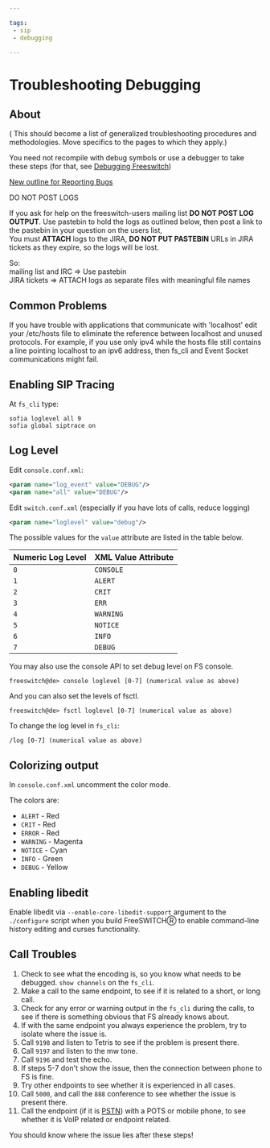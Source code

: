 ```yaml
---

tags:
 - sip
 - debugging

---
```



# Troubleshooting Debugging 

## About

( This should become a list of generalized troubleshooting procedures and methodologies. Move specifics to the pages to which they apply.)

You need not recompile with debug symbols or use a debugger to take these steps (for that, see [Debugging Freeswitch](Debugging.mdx#about))

[New outline for Reporting Bugs](https://docs.google.com/document/d/1KSlqOEozNhQdylBv3iAy4kEOVMpmFbaIJMoDngaAiQY/edit?pli=1)

DO NOT POST LOGS

If you ask for help on the freeswitch-users mailing list **DO NOT POST LOG OUTPUT**. Use pastebin to hold the logs as outlined below, then post a link to the pastebin in your question on the users list,   
You must **ATTACH** logs to the JIRA, **DO NOT PUT PASTEBIN** URLs in JIRA tickets as they expire, so the logs will be lost.

So:  
mailing list and IRC => Use pastebin  
JIRA tickets => ATTACH logs as separate files with meaningful file names

  
## Common Problems

If you have trouble with applications that communicate with 'localhost' edit your /etc/hosts file to eliminate the reference between localhost and unused protocols. For example, if you use only ipv4 while the hosts file still contains a line pointing localhost to an ipv6 address, then fs\_cli and Event Socket communications might fail.  

## Enabling SIP Tracing

At `fs_cli` type:

```text
sofia loglevel all 9  
sofia global siptrace on 
```

## Log Level

Edit <RepoLink path="conf/vanilla/autoload_configs/console.conf.xml">`console.conf.xml`</RepoLink>:

```xml
<param name="log_event" value="DEBUG"/> 
<param name="all" value="DEBUG"/>
```

Edit <RepoLink path="conf/vanilla/autoload_configs/switch.conf.xml">`switch.conf.xml`</RepoLink> (especially if you have lots of calls, reduce logging)

```xml
<param name="loglevel" value="debug"/>
```

The possible values for the `value` attribute are listed in the table below.

| Numeric Log Level | XML Value Attribute |
|-------------------|---------------------|
| `0` | `CONSOLE` |
| `1` | `ALERT` |
| `2` | `CRIT` |
| `3` | `ERR` |
| `4` | `WARNING` |
| `5` | `NOTICE` |
| `6` | `INFO` |
| `7` | `DEBUG` |

You may also use the console API to set debug level on FS console.

```text
freeswitch@de> console loglevel [0-7] (numerical value as above)
```
And you can also set the levels of fsctl.

```text
freeswitch@de> fsctl loglevel [0-7] (numerical value as above)
```

To change the log level in `fs_cli`:

```text
/log [0-7] (numerical value as above)
```

## Colorizing output

In <RepoLink path="conf/vanilla/autoload_configs/console.conf.xml">`console.conf.xml`</RepoLink> uncomment the color mode.

The colors are:

* `ALERT` - Red
* `CRIT` - Red
* `ERROR` - Red
* `WARNING` - Magenta
* `NOTICE` - Cyan
* `INFO` - Green
* `DEBUG` - Yellow

## Enabling libedit

Enable libedit via `--enable-core-libedit-support` argument to the `./configure` script when you build FreeSWITCHⓇ to enable command-line history editing and curses functionality.

## Call Troubles  

1. Check to see what the encoding is, so you know what needs to be debugged. `show channels` on the `fs_cli`.
2. Make a call to the same endpoint, to see if it is related to a short, or long call.
3. Check for any error or warning output in the `fs_cli` during the calls, to see if there is something obvious that FS already knows about.
4. If with the same endpoint you always experience the problem, try to isolate where the issue is.
5. Call `9198` and listen to Tetris to see if the problem is present there.
6. Call `9197` and listen to the mw tone.
7. Call `9196` and test the echo.
8. If steps 5-7 don't show the issue, then the connection between phone to FS is fine.
9. Try other endpoints to see whether it is experienced in all cases.
10. Call `5000`, and call the `888` conference to see whether the issue is present there.
11. Call the endpoint (if it is [PSTN](https://freeswitch.org/confluence/pages/viewpage.action?pageId=1048834)) with a POTS or mobile phone, to see whether it is VoIP related or endpoint related.

You should know where the issue lies after these steps!
